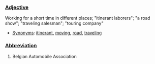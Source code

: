 ===[[Adjective]] ===

Working for a short time in different places; "itinerant laborers"; "a road show"; "traveling salesman"; "touring company"
 
*[[Synonym]]s: [[itinerant]], [[moving]], [[road]], [[traveling]]

===[[Abbreviation]]===

#Belgian Automobile Association